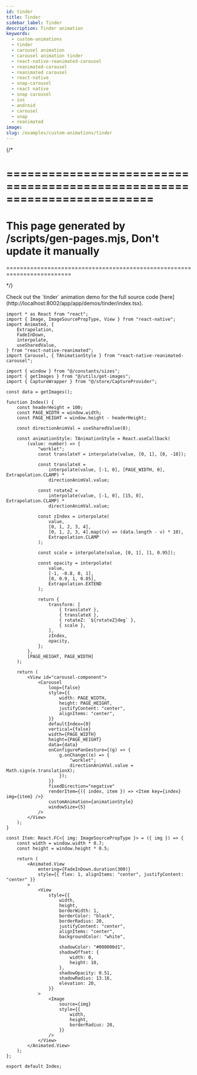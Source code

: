 ```yaml
---
id: tinder
title: Tinder
sidebar_label: Tinder
description: Tinder animation
keywords:
  - custom-animations
  - tinder
  - carousel animation
  - carousel animation tinder
  - react-native-reanimated-carousel
  - reanimated-carousel
  - reanimated carousel
  - react-native
  - snap-carousel
  - react native
  - snap carousel
  - ios
  - android
  - carousel
  - snap
  - reanimated
image:
slug: /examples/custom-animations/tinder
---
```


{/* 

=========================================================================
=========================================================================
This page generated by /scripts/gen-pages.mjs, Don't update it manually 
=========================================================================
=========================================================================

*/}


<Callout emoji="👾">
  Check out the `tinder` animation demo for the full source code [here](http://localhost:8002/app/app/demos/tinder/index.tsx).
</Callout>


<Page pagePath='/demos/custom-animations/tinder' />

```tsx copy
import * as React from "react";
import { Image, ImageSourcePropType, View } from "react-native";
import Animated, {
	Extrapolation,
	FadeInDown,
	interpolate,
	useSharedValue,
} from "react-native-reanimated";
import Carousel, { TAnimationStyle } from "react-native-reanimated-carousel";

import { window } from "@/constants/sizes";
import { getImages } from "@/utils/get-images";
import { CaptureWrapper } from "@/store/CaptureProvider";

const data = getImages();

function Index() {
	const headerHeight = 100;
	const PAGE_WIDTH = window.width;
	const PAGE_HEIGHT = window.height - headerHeight;

	const directionAnimVal = useSharedValue(0);

	const animationStyle: TAnimationStyle = React.useCallback(
		(value: number) => {
			"worklet";
			const translateY = interpolate(value, [0, 1], [0, -18]);

			const translateX =
				interpolate(value, [-1, 0], [PAGE_WIDTH, 0], Extrapolation.CLAMP) *
				directionAnimVal.value;

			const rotateZ =
				interpolate(value, [-1, 0], [15, 0], Extrapolation.CLAMP) *
				directionAnimVal.value;

			const zIndex = interpolate(
				value,
				[0, 1, 2, 3, 4],
				[0, 1, 2, 3, 4].map((v) => (data.length - v) * 10),
				Extrapolation.CLAMP
			);

			const scale = interpolate(value, [0, 1], [1, 0.95]);

			const opacity = interpolate(
				value,
				[-1, -0.8, 0, 1],
				[0, 0.9, 1, 0.85],
				Extrapolation.EXTEND
			);

			return {
				transform: [
					{ translateY },
					{ translateX },
					{ rotateZ: `${rotateZ}deg` },
					{ scale },
				],
				zIndex,
				opacity,
			};
		},
		[PAGE_HEIGHT, PAGE_WIDTH]
	);

	return (
		<View id="carousel-component">
			<Carousel
				loop={false}
				style={{
					width: PAGE_WIDTH,
					height: PAGE_HEIGHT,
					justifyContent: "center",
					alignItems: "center",
				}}
				defaultIndex={0}
				vertical={false}
				width={PAGE_WIDTH}
				height={PAGE_HEIGHT}
				data={data}
				onConfigurePanGesture={(g) => {
					g.onChange((e) => {
						"worklet";
						directionAnimVal.value = Math.sign(e.translationX);
					});
				}}
				fixedDirection="negative"
				renderItem={({ index, item }) => <Item key={index} img={item} />}
				customAnimation={animationStyle}
				windowSize={5}
			/>
		</View>
	);
}

const Item: React.FC<{ img: ImageSourcePropType }> = ({ img }) => {
	const width = window.width * 0.7;
	const height = window.height * 0.5;

	return (
		<Animated.View
			entering={FadeInDown.duration(300)}
			style={{ flex: 1, alignItems: "center", justifyContent: "center" }}
		>
			<View
				style={{
					width,
					height,
					borderWidth: 1,
					borderColor: "black",
					borderRadius: 20,
					justifyContent: "center",
					alignItems: "center",
					backgroundColor: "white",

					shadowColor: "#000000d1",
					shadowOffset: {
						width: 0,
						height: 10,
					},
					shadowOpacity: 0.51,
					shadowRadius: 13.16,
					elevation: 20,
				}}
			>
				<Image
					source={img}
					style={{
						width,
						height,
						borderRadius: 20,
					}}
				/>
			</View>
		</Animated.View>
	);
};

export default Index;

```